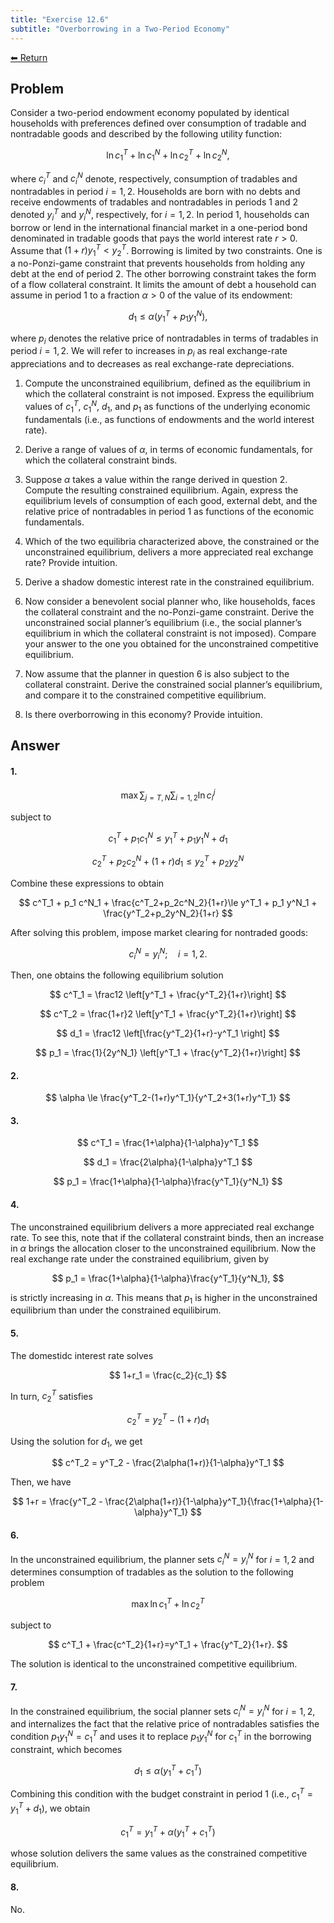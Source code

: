 ```yaml
---
title: "Exercise 12.6"
subtitle: "Overborrowing in a Two-Period Economy"
---
```

<a class="return-button" href="index.qmd">⬅ Return</a>

## Problem

Consider a two-period endowment economy populated by identical households with preferences defined over consumption of tradable and nontradable goods and described by the following utility function:

$$
\ln c^T_1 + \ln c^N_1 + \ln c^T_2 + \ln c^N_2, 
$$

where $c^T_i$ and $c^N_i$ denote, respectively, consumption of tradables and nontradables in period $i=1,2$. Households are born with no debts and receive endowments of tradables and nontradables in periods 1 and 2 denoted $y^T_i$ and $y^N_i$, respectively, for $i=1,2$. In period 1, households can borrow or lend in the international financial market in a one-period bond denominated in tradable goods that pays the world interest rate $r>0$. 
Assume that $(1+r)y^T_1<y^T_2$. Borrowing is limited by two constraints. One is a no-Ponzi-game constraint that prevents households from holding any debt at the end of period 2. The other borrowing constraint takes the form of a flow collateral constraint. It limits the amount of debt a household can assume in period 1 to a fraction $\alpha>0$ of the value of its endowment:

$$
d_1 \le \alpha (y^T_1 + p_1y^N_1),
$$

where $p_i$ denotes the relative price of nontradables in terms of tradables in period $i=1,2$. We will refer to increases in $p_i$ as real exchange-rate appreciations and to decreases as real exchange-rate depreciations.

1. Compute the unconstrained equilibrium, defined as the equilibrium in which the collateral constraint is not imposed. Express the equilibrium values of $c^T_1$, $c^N_1$, $d_1$, and $p_1$ as functions of the underlying economic fundamentals (i.e., as functions of endowments and the world interest rate). 

2. Derive a range of values of $\alpha$, in terms of economic fundamentals, for which the collateral constraint binds.

3. Suppose $\alpha$ takes a value within the range derived in question 2. Compute the resulting constrained equilibrium. Again, express the equilibrium levels of consumption of each good, external debt, and the relative price of nontradables in period 1 as functions of the economic fundamentals. 

4. Which of the two equilibria characterized above, the constrained or the unconstrained equilibrium, delivers a more appreciated real exchange rate? Provide intuition. 

5. Derive a shadow  domestic interest rate in the constrained equilibrium.

6. Now consider a benevolent social planner who, like households, faces the collateral  constraint and the no-Ponzi-game constraint. Derive the unconstrained social planner's equilibrium (i.e., the social planner's equilibrium in which the collateral constraint is not imposed). Compare your answer to the one you obtained for the unconstrained competitive equilibrium.

7. Now assume that the planner in question 6 is also subject to the collateral constraint. Derive the constrained social planner's equilibrium, and compare it to the constrained competitive equilibrium. 

8. Is there overborrowing in this economy? Provide intuition.

## Answer

#### 1.

$$
\max  \sum_{j=T,N}\sum_{i=1,2} \ln c^j_i
$$

subject to

$$
c^T_1 + p_1 c^N_1 \le y^T_1 + p_1y^N_1 + d_1
$$

$$
c^T_2 + p_2 c^N_2 + (1+r) d_1\le  y^T_2 + p_2y^N_2
$$

Combine these expressions to obtain

$$
c^T_1 + p_1 c^N_1 + \frac{c^T_2+p_2c^N_2}{1+r}\le y^T_1 + p_1 y^N_1 + \frac{y^T_2+p_2y^N_2}{1+r}
$$

After solving this problem, impose market clearing for nontraded goods:

$$
c^N_i = y^N_i; \quad i=1,2.
$$

Then, one obtains the following equilibrium solution

$$
c^T_1 = \frac12 \left[y^T_1 + \frac{y^T_2}{1+r}\right]
$$

$$
c^T_2 = \frac{1+r}2 \left[y^T_1 + \frac{y^T_2}{1+r}\right] 
$$

$$
d_1 = \frac12 \left[\frac{y^T_2}{1+r}-y^T_1 \right]
$$

$$
p_1 = \frac{1}{2y^N_1} \left[y^T_1 + \frac{y^T_2}{1+r}\right] 
$$

#### 2.

$$
\alpha \le \frac{y^T_2-(1+r)y^T_1}{y^T_2+3(1+r)y^T_1}
$$

#### 3.

$$
c^T_1 = \frac{1+\alpha}{1-\alpha}y^T_1
$$

$$
d_1 = \frac{2\alpha}{1-\alpha}y^T_1
$$

$$
p_1 = \frac{1+\alpha}{1-\alpha}\frac{y^T_1}{y^N_1}
$$

#### 4.

The unconstrained equilibrium delivers a more appreciated real exchange rate. To see this, note that if the collateral constraint binds, then an increase in $\alpha$ brings the allocation closer to the unconstrained equilibrium. Now the real exchange rate under the constrained equilibrium, given by 

$$
p_1 = \frac{1+\alpha}{1-\alpha}\frac{y^T_1}{y^N_1},
$$

is strictly increasing in $\alpha$. This means that $p_1$ is higher in the unconstrained equilibrium than under the constrained equilibirum.

#### 5.

The domestidc  interest rate solves

$$
1+r_1 = \frac{c_2}{c_1}
$$

In turn, $c^T_2$ satisfies

$$
c^T_2 = y^T_2 - (1+r)d_1
$$

Using the solution for $d_1$, we get

$$
c^T_2 = y^T_2 - \frac{2\alpha(1+r)}{1-\alpha}y^T_1
$$

Then, we have

$$
1+r = \frac{y^T_2 - \frac{2\alpha(1+r)}{1-\alpha}y^T_1}{\frac{1+\alpha}{1-\alpha}y^T_1}
$$

#### 6.

In the unconstrained equilibrium, the planner sets $c^N_i=y^N_i$ for $i=1,2$ and determines consumption of tradables as the solution to the following problem

$$
\max \ln c^T_1 + \ln c^T_2
$$

subject to

$$
c^T_1 + \frac{c^T_2}{1+r}=y^T_1 + \frac{y^T_2}{1+r}.
$$

The solution is identical to the unconstrained competitive equilibrium. 

#### 7.

In the constrained equilibrium, the social planner sets $c^N_i=y^N_i$ for $i=1,2$,  and 
internalizes the fact that the relative price of nontradables satisfies the condition $p_1y^N_1=c^T_1$ and uses it to replace $p_1y^N_1$ for $c^T_1$ in the borrowing constraint, which becomes

$$
d_1 \le \alpha (y^T_1+c^T_1)
$$

Combining this condition with the budget constraint in period 1 (i.e., $c^T_1=y^T_1+d_1$), we obtain

$$
c^T_1 = y^T_1 + \alpha(y^T_1+c^T_1)
$$

whose solution delivers the same values as the constrained competitive equilibrium. 

#### 8.

No.